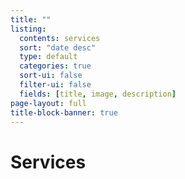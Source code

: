 ```yaml
---
title: ""
listing:
  contents: services
  sort: "date desc"
  type: default
  categories: true
  sort-ui: false
  filter-ui: false
  fields: [title, image, description] 
page-layout: full
title-block-banner: true
---
```


# Services

<br>
